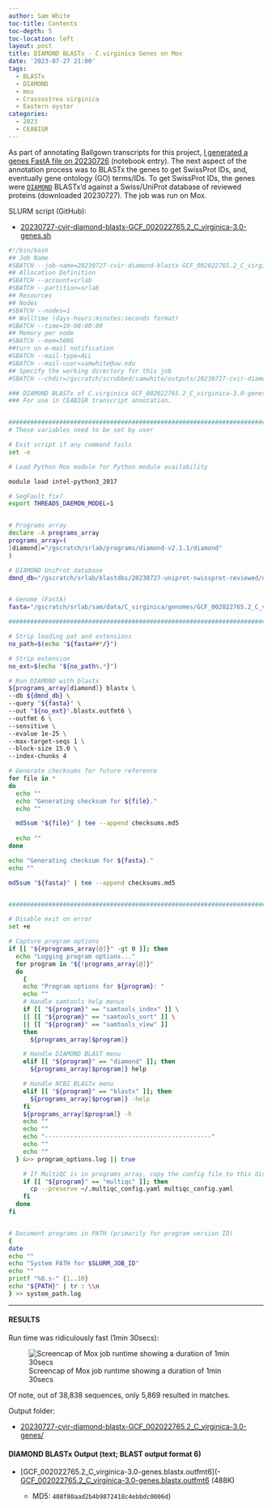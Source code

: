 ```yaml
---
author: Sam White
toc-title: Contents
toc-depth: 5
toc-location: left
layout: post
title: DIAMOND BLASTx - C.virginica Genes on Mox
date: '2023-07-27 21:00'
tags: 
  - BLASTx
  - DIAMOND
  - mox
  - Crassostrea virginica
  - Eastern oyster
categories: 
  - 2023
  - CEABIGR
---
```

As part of annotating Ballgown transcripts for this project, [I generated a genes FastA file on 20230726](https://robertslab.github.io/sams-notebook/posts/2023/2023-07-26-Data-Wrangling---C.virginica-Genes-Only-FastA-from-Genes-BED-File-Using-gffread-on-Raven/) (notebook entry). The next aspect of the annotation process was to BLASTx the genes to get SwissProt IDs, and, eventually gene ontology (GO) terms/IDs. To get SwissProt IDs, the genes were [`DIAMOND`](https://github.com/bbuchfink/diamond) BLASTx'd against a Swiss/UniProt database of reviewed proteins (downloaded 20230727). The job was run on Mox.

SLURM script (GitHub):

- [20230727-cvir-diamond-blastx-GCF_002022765.2_C_virginica-3.0-genes.sh](https://github.com/RobertsLab/sams-notebook/blob/master/sbatch_scripts/20230727-cvir-diamond-blastx-GCF_002022765.2_C_virginica-3.0-genes.sh)

```bash
#!/bin/bash
## Job Name
#SBATCH --job-name=20230727-cvir-diamond-blastx-GCF_002022765.2_C_virginica-3.0-genes
## Allocation Definition
#SBATCH --account=srlab
#SBATCH --partition=srlab
## Resources
## Nodes
#SBATCH --nodes=1
## Walltime (days-hours:minutes:seconds format)
#SBATCH --time=10-00:00:00
## Memory per node
#SBATCH --mem=500G
##turn on e-mail notification
#SBATCH --mail-type=ALL
#SBATCH --mail-user=samwhite@uw.edu
## Specify the working directory for this job
#SBATCH --chdir=/gscratch/scrubbed/samwhite/outputs/20230727-cvir-diamond-blastx-GCF_002022765.2_C_virginica-3.0-genes

### DIAMOND BLASTx of C.virginica GCF_002022765.2_C_virginica-3.0-genes.fasta.
### For use in CEABIGR transcript annotation.


###################################################################################
# These variables need to be set by user

# Exit script if any command fails
set -e

# Load Python Mox module for Python module availability

module load intel-python3_2017

# SegFault fix?
export THREADS_DAEMON_MODEL=1


# Programs array
declare -A programs_array
programs_array=(
[diamond]="/gscratch/srlab/programs/diamond-v2.1.1/diamond"
)

# DIAMOND UniProt database
dmnd_db="/gscratch/srlab/blastdbs/20230727-uniprot-swissprot-reviewed/uniprot_sprot.dmnd"


# Genome (FastA)
fasta="/gscratch/srlab/sam/data/C_virginica/genomes/GCF_002022765.2_C_virginica-3.0-genes.fasta"

###################################################################################

# Strip leading pat and extensions
no_path=$(echo "${fasta##*/}")

# Strip extension
no_ext=$(echo "${no_path%.*}")

# Run DIAMOND with blastx
${programs_array[diamond]} blastx \
--db ${dmnd_db} \
--query "${fasta}" \
--out "${no_ext}".blastx.outfmt6 \
--outfmt 6 \
--sensitive \
--evalue 1e-25 \
--max-target-seqs 1 \
--block-size 15.0 \
--index-chunks 4

# Generate checksums for future reference
for file in *
do
  echo ""
  echo "Generating checksum for ${file}."
  echo ""

  md5sum "${file}" | tee --append checksums.md5
  
  echo ""
done

echo "Generating checksum for ${fasta}."
echo ""

md5sum "${fasta}" | tee --append checksums.md5


###################################################################################

# Disable exit on error
set +e

# Capture program options
if [[ "${#programs_array[@]}" -gt 0 ]]; then
  echo "Logging program options..."
  for program in "${!programs_array[@]}"
  do
    {
    echo "Program options for ${program}: "
    echo ""
    # Handle samtools help menus
    if [[ "${program}" == "samtools_index" ]] \
    || [[ "${program}" == "samtools_sort" ]] \
    || [[ "${program}" == "samtools_view" ]]
    then
      ${programs_array[$program]}

    # Handle DIAMOND BLAST menu
    elif [[ "${program}" == "diamond" ]]; then
      ${programs_array[$program]} help

    # Handle NCBI BLASTx menu
    elif [[ "${program}" == "blastx" ]]; then
      ${programs_array[$program]} -help
    fi
    ${programs_array[$program]} -h
    echo ""
    echo ""
    echo "----------------------------------------------"
    echo ""
    echo ""
  } &>> program_options.log || true

    # If MultiQC is in programs_array, copy the config file to this directory.
    if [[ "${program}" == "multiqc" ]]; then
      cp --preserve ~/.multiqc_config.yaml multiqc_config.yaml
    fi
  done
fi


# Document programs in PATH (primarily for program version ID)
{
date
echo ""
echo "System PATH for $SLURM_JOB_ID"
echo ""
printf "%0.s-" {1..10}
echo "${PATH}" | tr : \\n
} >> system_path.log
```

---

#### RESULTS

Run time was ridiculously fast (1min 30secs):

![Screencap of Mox job runtime showing a duration of 1min 30secs](https://github.com/RobertsLab/sams-notebook/blob/master/images/screencaps/20230727-cvir-diamond-blastx-GCF_002022765.2_C_virginica-3.0-genes-runtime.png?raw=true)

Of note, out of 38,838 sequences, only 5,869 resulted in matches.

Output folder:

- [20230727-cvir-diamond-blastx-GCF_002022765.2_C_virginica-3.0-genes/](https://gannet.fish.washington.edu/Atumefaciens/20230727-cvir-diamond-blastx-GCF_002022765.2_C_virginica-3.0-genes/)

#### DIAMOND BLASTx Output (text; BLAST output format 6)

- [GCF_002022765.2_C_virginica-3.0-genes.blastx.outfmt6](- [GCF_002022765.2_C_virginica-3.0-genes.blastx.outfmt6](https://gannet.fish.washington.edu/Atumefaciens/20230727-cvir-diamond-blastx-GCF_002022765.2_C_virginica-3.0-genes/GCF_002022765.2_C_virginica-3.0-genes.blastx.outfmt6) (488K)

  - MD5: `408f80aad2b4b9872418c4ebbdc0006d`)